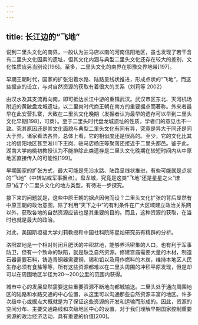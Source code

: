 ```yaml
---
---
---
```

title: 长江边的“飞地”
---




说到二里头文化的南界，一般认为驻马店以南的河南信阳地区，虽也发现了若干含有二里头文化因素的遗址，但其文化内涵与典型二里头文化还存在较大的差别，文化性质应另当别论[196]。至多，二里头文化的南界在鄂豫交界地带[197]。



早期王朝时代，国家的扩张沿着水路、陆路呈线状推进，形成点状的“飞地”，而这些据点的设立，与对自然资源的获取有着很大的关系（刘莉等 2002）



由汉水及其支流再向南，即可抵达长江中游的重镇武汉。武汉市区东北、天河机场附近的黄陂盘龙城遗址，以二里岗时代商王朝在南方的重要据点而著称。外来者最早在此安营扎寨，大致在二里头文化晚期（发掘者认为最早的遗存可以早到二里头文化早期[198]，可商）。至于二里头时代盘龙城遗址的性质，学者们的意见也不一致。究其原因还是其文化面貌与典型二里头文化有同有异，究竟是异大于同还是同大于异，诸家看法各异。总体上看，它的相似度还是很高的。至少，它的文化比其北的信阳地区甚至淅川下王岗、驻马店杨庄等聚落还接近于二里头都邑。鉴于此，湖南大学向桃初教授认为不能排除此类遗存是二里头文化晚期在较短时间内从中原地区直接传入的可能性[199]。

早期国家的扩张方式，最大可能是先沿水路、陆路呈线状推进，有些可能就是点状的“飞地”（中转站或军事据点）。盘龙城，究竟是这类“飞地”还是星星之火“燎原”成了个二里头文化的地方类型，有待进一步探究。

接下来的问题就是，这些中原王朝的据点因何而设？二里头文化扩张的背后显然有中原王朝的政治意图，除了利用“天下之中”的有利条件在广大区域建立政治关系网以外，获取各地的自然资源应该也是其重要的目的。而且，这种资源的获取，在当时也就是最大的政治。

对此，美国斯坦福大学刘莉教授和中国社科院陈星灿研究员有精辟的分析。

洛阳盆地是一个相对封闭且肥沃的冲积盆地，能够养活密集的人口，也有利于军事防卫，但有一个致命的缺陷，就是缺乏自然资源。修建宫庙需要大量的木材，制造石器需要石料，铸造青铜器需要铜、锡和铅以及用作燃料的木炭，维持本地区人民生存必须有食盐等等，所有这些资源都难以在二里头周围的冲积平原发现，但是却可以在周围地区半径为20～200公里的范围内获得。

城市中心的发展显然需要这些重要资源不断地向都城输送。二里头处于通向周围地区的陆路和水路交通的中心位置，从这里可以沟通那些自然资源丰富的地区。许多次级中心或据点大概就是为了保证这些资源的开发和运输而形成的。因此，资源的空间分布、主要交通路线和次级地区中心的设置，对于我们理解早期国家控制重要资源的政治经济活动，具有重要的价值[200]。